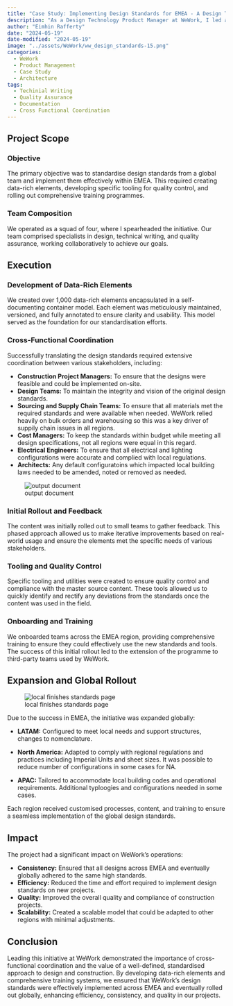 ```yaml
---
title: "Case Study: Implementing Design Standards for EMEA - A Design Technology Product Management Initiative at WeWork"
description: "As a Design Technology Product Manager at WeWork, I led a high-impact project to translate global design standards into actionable content, processes, and training systems for teams in EMEA. This initiative was configured to address local needs, supply chain demands, and building regulations, ensuring consistency and compliance across the region."
author: "Eimhin Rafferty"
date: "2024-05-19"
date-modified: "2024-05-19"
image: "../assets/WeWork/ww_design_standards-15.png"
categories:
  - WeWork
  - Product Management
  - Case Study
  - Architecture
tags:
  - Techinial Writing
  - Quality Assurance
  - Documentation
  - Cross Functional Coordination
---
```


## Project Scope

### Objective

The primary objective was to standardise design standards from a global team and implement them effectively within EMEA. This required creating data-rich elements, developing specific tooling for quality control, and rolling out comprehensive training programmes.

### Team Composition

We operated as a squad of four, where I spearheaded the initiative. Our team comprised specialists in design, technical writing, and quality assurance, working collaboratively to achieve our goals.

## Execution

### Development of Data-Rich Elements

We created over 1,000 data-rich elements encapsulated in a self-documenting container model. Each element was meticulously maintained, versioned, and fully annotated to ensure clarity and usability. This model served as the foundation for our standardisation efforts.

### Cross-Functional Coordination

Successfully translating the design standards required extensive coordination between various stakeholders, including:

- **Construction Project Managers:** To ensure that the designs were feasible and could be implemented on-site.
- **Design Teams:** To maintain the integrity and vision of the original design standards.
- **Sourcing and Supply Chain Teams:** To ensure that all materials met the required standards and were available when needed. WeWork relied heavily on bulk orders and warehousing so this was a key driver of suppily chain issues in all regions.
- **Cost Managers:** To keep the standards within budget while meeting all design specifications, not all regions were equal in this regard. 
- **Electrical Engineers:** To ensure that all electrical and lighting configurations were accurate and complied with local regulations.
- **Architects:** Any default configuratoins which impacted local building laws needed to be amended, noted or removed as needed.

![output document](../assets/WeWork/WW_DesignContentUpdate.gif)

### Initial Rollout and Feedback

The content was initially rolled out to small teams to gather feedback. This phased approach allowed us to make iterative improvements based on real-world usage and ensure the elements met the specific needs of various stakeholders.

### Tooling and Quality Control

Specific tooling and utilities were created to ensure quality control and compliance with the master source content. These tools allowed us to quickly identify and rectify any deviations from the standards once the content was used in the field.

### Onboarding and Training

We onboarded teams across the EMEA region, providing comprehensive training to ensure they could effectively use the new standards and tools. The success of this initial rollout led to the extension of the programme to third-party teams used by WeWork.

## Expansion and Global Rollout

![local finishes standards page](../assets/WeWork/ww_design_standards-13.png)

Due to the success in EMEA, the initiative was expanded globally:

- **LATAM:** Configured to meet local needs and support structures, changes to nomenclature. 

- **North America:** Adapted to comply with regional regulations and practices including Imperial Units and sheet sizes. It was possible to reduce number of configurations in some cases for NA. 

- **APAC:** Tailored to accommodate local building codes and operational requirements. Additional typloogies and configurations needed in some cases. 

Each region received customised processes, content, and training to ensure a seamless implementation of the global design standards.

## Impact

The project had a significant impact on WeWork’s operations:

- **Consistency:** Ensured that all designs across EMEA and eventually globally adhered to the same high standards.
- **Efficiency:** Reduced the time and effort required to implement design standards on new projects.
- **Quality:** Improved the overall quality and compliance of construction projects.
- **Scalability:** Created a scalable model that could be adapted to other regions with minimal adjustments.

## Conclusion

Leading this initiative at WeWork demonstrated the importance of cross-functional coordination and the value of a well-defined, standardised approach to design and construction. By developing data-rich elements and comprehensive training systems, we ensured that WeWork’s design standards were effectively implemented across EMEA and eventually rolled out globally, enhancing efficiency, consistency, and quality in our projects.